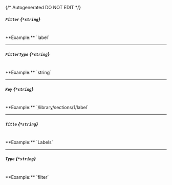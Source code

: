 {/* Autogenerated DO NOT EDIT  */}
##### `Filter` *{`*string`}*
<br/>
**Example:** `label`

---
##### `FilterType` *{`*string`}*
<br/>
**Example:** `string`

---
##### `Key` *{`*string`}*
<br/>
**Example:** `/library/sections/1/label`

---
##### `Title` *{`*string`}*
<br/>
**Example:** `Labels`

---
##### `Type` *{`*string`}*
<br/>
**Example:** `filter`


